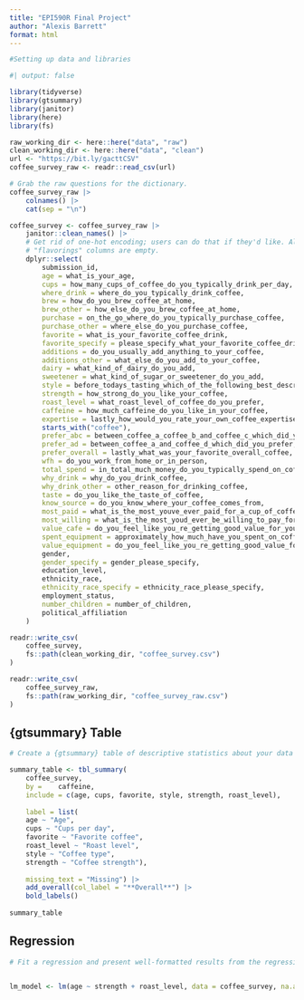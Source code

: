 ```yaml
---
title: "EPI590R Final Project"
author: "Alexis Barrett"
format: html
---
```


```r
#Setting up data and libraries

#| output: false

library(tidyverse)
library(gtsummary)
library(janitor)
library(here)
library(fs)

raw_working_dir <- here::here("data", "raw")
clean_working_dir <- here::here("data", "clean")
url <- "https://bit.ly/gacttCSV"
coffee_survey_raw <- readr::read_csv(url)

# Grab the raw questions for the dictionary.
coffee_survey_raw |>
	colnames() |>
	cat(sep = "\n")

coffee_survey <- coffee_survey_raw |>
	janitor::clean_names() |>
	# Get rid of one-hot encoding; users can do that if they'd like. Also,
	# "flavorings" columns are empty.
	dplyr::select(
		submission_id,
		age = what_is_your_age,
		cups = how_many_cups_of_coffee_do_you_typically_drink_per_day,
		where_drink = where_do_you_typically_drink_coffee,
		brew = how_do_you_brew_coffee_at_home,
		brew_other = how_else_do_you_brew_coffee_at_home,
		purchase = on_the_go_where_do_you_typically_purchase_coffee,
		purchase_other = where_else_do_you_purchase_coffee,
		favorite = what_is_your_favorite_coffee_drink,
		favorite_specify = please_specify_what_your_favorite_coffee_drink_is,
		additions = do_you_usually_add_anything_to_your_coffee,
		additions_other = what_else_do_you_add_to_your_coffee,
		dairy = what_kind_of_dairy_do_you_add,
		sweetener = what_kind_of_sugar_or_sweetener_do_you_add,
		style = before_todays_tasting_which_of_the_following_best_described_what_kind_of_coffee_you_like,
		strength = how_strong_do_you_like_your_coffee,
		roast_level = what_roast_level_of_coffee_do_you_prefer,
		caffeine = how_much_caffeine_do_you_like_in_your_coffee,
		expertise = lastly_how_would_you_rate_your_own_coffee_expertise,
		starts_with("coffee"),
		prefer_abc = between_coffee_a_coffee_b_and_coffee_c_which_did_you_prefer,
		prefer_ad = between_coffee_a_and_coffee_d_which_did_you_prefer,
		prefer_overall = lastly_what_was_your_favorite_overall_coffee,
		wfh = do_you_work_from_home_or_in_person,
		total_spend = in_total_much_money_do_you_typically_spend_on_coffee_in_a_month,
		why_drink = why_do_you_drink_coffee,
		why_drink_other = other_reason_for_drinking_coffee,
		taste = do_you_like_the_taste_of_coffee,
		know_source = do_you_know_where_your_coffee_comes_from,
		most_paid = what_is_the_most_youve_ever_paid_for_a_cup_of_coffee,
		most_willing = what_is_the_most_youd_ever_be_willing_to_pay_for_a_cup_of_coffee,
		value_cafe = do_you_feel_like_you_re_getting_good_value_for_your_money_when_you_buy_coffee_at_a_cafe,
		spent_equipment = approximately_how_much_have_you_spent_on_coffee_equipment_in_the_past_5_years,
		value_equipment = do_you_feel_like_you_re_getting_good_value_for_your_money_with_regards_to_your_coffee_equipment,
		gender,
		gender_specify = gender_please_specify,
		education_level,
		ethnicity_race,
		ethnicity_race_specify = ethnicity_race_please_specify,
		employment_status,
		number_children = number_of_children,
		political_affiliation
	)

readr::write_csv(
	coffee_survey,
	fs::path(clean_working_dir, "coffee_survey.csv")
)

readr::write_csv(
	coffee_survey_raw,
	fs::path(raw_working_dir, "coffee_survey_raw.csv")
)
```

## {gtsummary} Table

```r
# Create a {gtsummary} table of descriptive statistics about your data (1 pt)

summary_table <- tbl_summary(
	coffee_survey,
	by = 	caffeine,
	include = c(age, cups, favorite, style, strength, roast_level),
	
	label = list(
	age ~ "Age",
	cups ~ "Cups per day",
	favorite ~ "Favorite coffee",
	roast_level ~ "Roast level",
	style ~ "Coffee type",
	strength ~ "Coffee strength"),
	
	missing_text = "Missing") |>
	add_overall(col_label = "**Overall**") |>
	bold_labels()
	
summary_table

```


## Regression

```r
# Fit a regression and present well-formatted results from the regression (1 pt). The regression doesn’t have to be of any particular scientific interest, and you don’t have to interpret it in any particular way. You may use {broom} or {gtsummary} or both.


lm_model <- lm(age ~ strength + roast_level, data = coffee_survey, na.action=na.exclude)


```

